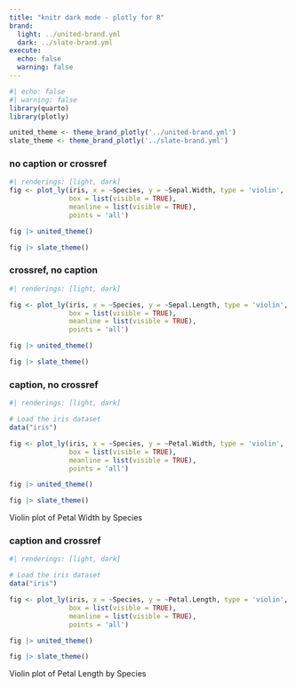 ```yaml
---
title: "knitr dark mode - plotly for R"
brand:
  light: ../united-brand.yml
  dark: ../slate-brand.yml
execute:
  echo: false
  warning: false
---
```


```r
#| echo: false
#| warning: false
library(quarto)
library(plotly)

united_theme <- theme_brand_plotly('../united-brand.yml')
slate_theme <- theme_brand_plotly('../slate-brand.yml')
```

### no caption or crossref

```r
#| renderings: [light, dark]
fig <- plot_ly(iris, x = ~Species, y = ~Sepal.Width, type = 'violin',
               box = list(visible = TRUE),
               meanline = list(visible = TRUE),
               points = 'all')

fig |> united_theme()

fig |> slate_theme()
```


### crossref, no caption

::: {#fig-plotly-sepal-length}

```r
#| renderings: [light, dark]

fig <- plot_ly(iris, x = ~Species, y = ~Sepal.Length, type = 'violin',
               box = list(visible = TRUE),
               meanline = list(visible = TRUE),
               points = 'all')

fig |> united_theme()

fig |> slate_theme()
```

:::

### caption, no crossref

::: {}
```r
#| renderings: [light, dark]

# Load the iris dataset
data("iris")

fig <- plot_ly(iris, x = ~Species, y = ~Petal.Width, type = 'violin',
               box = list(visible = TRUE),
               meanline = list(visible = TRUE),
               points = 'all')

fig |> united_theme()

fig |> slate_theme()
```

Violin plot of Petal Width by Species

:::


### caption and crossref

::: {#fig-plotly-petal-length}
```r
#| renderings: [light, dark]

# Load the iris dataset
data("iris")

fig <- plot_ly(iris, x = ~Species, y = ~Petal.Length, type = 'violin',
               box = list(visible = TRUE),
               meanline = list(visible = TRUE),
               points = 'all')

fig |> united_theme()

fig |> slate_theme()
```

Violin plot of Petal Length by Species

:::